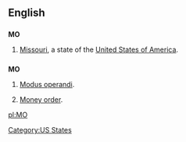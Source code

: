 {{see|Appendix:Variations of "mo"}}

==English==

==={{abbreviation}}===
'''MO'''

# [[Missouri]], a state of the [[United States of America]].

==={{initialism}}===
'''MO'''

# [[modus operandi|Modus operandi]].
# {{finance}} [[money order|Money order]].

[[Category:US States]]

[[pl:MO]]